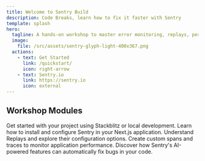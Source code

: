```yaml
---
title: Welcome to Sentry Build
description: Code Breaks, learn how to fix it faster with Sentry
template: splash
hero:
  tagline: A hands-on workshop to master error monitoring, replays, performance tracking, and AI-powered fixes with Sentry
  image:
    file: /src/assets/sentry-glyph-light-400x367.png
  actions:
    - text: Get Started
      link: /quickstart/
      icon: right-arrow
    - text: Sentry.io
      link: https://sentry.io
      icon: external
---
```



## Workshop Modules

<CardGrid stagger>
  <Card title='Code Breaks... So What Now' icon='error'>
    Get started with your project using Stackblitz or local development.
  </Card>
  <Card title='Install Sentry!' icon='add-document'>
    Learn how to install and configure Sentry in your Next.js application.
  </Card>
  <Card title='Replaying the Problem' icon='seti:video'>
    Understand Replays and explore their configuration options.
  </Card>
  <Card title='Tracing Performance' icon='magnifier'>
    Create custom spans and traces to monitor application performance.
  </Card>
  <Card title='AI Autofix Robots Arrive' icon='rocket'>
    Discover how Sentry's AI-powered features can automatically fix bugs in your
    code.
  </Card>
</CardGrid>
